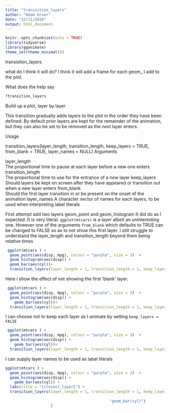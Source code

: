 ```yaml
---
title: "transistion_layers"
author: "Adam Gruer"
date: "22/11/2018"
output: html_document
---
```


```r
knitr::opts_chunk$set(echo = TRUE)
library(tidyverse)
library(gganimate)
theme_set(theme_minimal())
```

transistion_layers 

what do I think it will do?
I think it will  add a frame for each geom_ I add to the plot.

What does the help say

```r
?transition_layers
```
Build up a plot, layer by layer

This transition gradually adds layers to the plot in the order they have been defined. By default prior layers are kept for the remainder of the animation, but they can also be set to be removed as the next layer enters.

Usage

transition_layers(layer_length, transition_length, keep_layers = TRUE,
  from_blank = TRUE, layer_names = NULL)
Arguments

layer_length	
The proportional time to pause at each layer before a new one enters
transition_length	
The proportional time to use for the entrance of a new layer
keep_layers	
Should layers be kept on screen after they have appeared or transition out when a new layer enters
from_blank	
Should the first layer transition in or be present on the onset of the animation
layer_names	
A character vector of names for each layers, to be used when interpreting label literals

First attempt
add two layers geom_point and geom_histogram
It did do as I expected.
It is very literal. ```ggplot(mtcars)``` is a layer albeit an uninteresting one. However one of the arguments ```from_blank``` which defaults to TRUE can be changed to FALSE so as to not show this first layer.
I still struggle to understand the layer_length and transition_length beyond them being relative times 
```r
 ggplot(mtcars ) + 
  geom_point(aes(disp, mpg), colour = "purple", size = 3)  +
  geom_histogram(aes(disp)) +
  geom_bar(aes(cyl))+
  transition_layers(layer_length = 1, transition_length = 1, keep_layers = TRUE)
```
Here i show the effect of not showing the first 'blank' layer.
```r
 ggplot(mtcars ) + 
  geom_point(aes(disp, mpg), colour = "purple", size = 3)  +
  geom_histogram(aes(disp)) +
    geom_bar(aes(cyl))+
  transition_layers(layer_length = 1, transition_length = 1, keep_layers = TRUE, from_blank =  FALSE ) 
```
I can choose not to keep each layer as I animate by setting ```keep_layers = FALSE```

```r
 ggplot(mtcars ) + 
  geom_point(aes(disp, mpg), colour = "purple", size = 3)  +
  geom_histogram(aes(disp)) +
    geom_bar(aes(cyl))+
  transition_layers(layer_length = 1, transition_length = 1, keep_layers = FALSE, from_blank =  FALSE ) 
```

I can supply layer names to be used as label literals

```r
ggplot(mtcars ) + 
  geom_point(aes(disp, mpg), colour = "purple", size = 3)  +
  geom_histogram(aes(disp)) +
    geom_bar(aes(cyl)) +
  labs(title = "{closest_layer}") +
  transition_layers(layer_length = 1, transition_length = 1, keep_layers = FALSE, from_blank =  FALSE, layer_names  = c("geom_point(disp,mpg)",
                                                                                                                        "geom_histogram(disp)",
                                              "geom_bar(cyl)")
                    ) 
```

